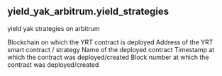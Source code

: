 ## yield_yak_arbitrum.yield_strategies 
yield yak strategies on arbitrum


<ParamField path="blockchain">
Blockchain on which the YRT contract is deployed
</ParamField>
<ParamField path="contract_address">
Address of the YRT smart contract / strategy
</ParamField>
<ParamField path="contract_name">
Name of the deployed contract
</ParamField>
<ParamField path="created_block_time">
Timestamp at which the contract was deployed/created
</ParamField>
<ParamField path="created_block_number">
Block number at which the contract was deployed/created
</ParamField>
